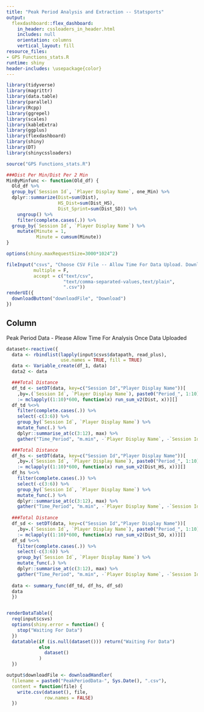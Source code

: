 ```yaml
---
title: "Peak Period Analysis and Extraction -- Statsports"
output:
  flexdashboard::flex_dashboard:
    in_header: cssloaders_in_header.html
    includes: null
    orientation: columns
    vertical_layout: fill
resource_files:
- GPS Functions_stats.R
runtime: shiny
header-includes: \usepackage{color}
---
```

<style>                     
.navbar {
  background-color:blue;
  border-color:black;
}
.navbar-brand {
color:black!important;
}
</style>                    

```r
library(tidyverse)
library(magrittr)
library(data.table)
library(parallel)
library(Rcpp)
library(ggrepel)
library(scales)
library(kableExtra)
library(ggplus)
library(flexdashboard)
library(shiny)
library(DT)
library(shinycssloaders)

source("GPS Functions_stats.R")

###Dist Per Min/Dist Per 2 Min
MinByMinfunc <- function(Old_df) {
  Old_df %>% 
  group_by(`Session Id`, `Player Display Name`, one_Min) %>%
  dplyr::summarize(Dist=sum(Dist),
                   HS_Dist=sum(Dist_HS),
                   Dist_Sprint=sum(Dist_SD)) %>%
    ungroup() %>%
    filter(complete.cases(.)) %>%
  group_by(`Session Id`, `Player Display Name`) %>%
    mutate(Minute = 1,
           Minute = cumsum(Minute))
}

```


```r
options(shiny.maxRequestSize=3000*1024^2)

fileInput("csvs", "Choose CSV File -- Allow Time For Data Upload. Download Analysed Data Before Uploading Additional",
          multiple = F,
          accept = c("text/csv",
                     "text/comma-separated-values,text/plain",
                     ".csv"))
renderUI({
  downloadButton("downloadFile", "Download")
})
```


Column
-----------------------------------------------------------------------
Peak Period Data - Please Allow Time For Analysis Once Data Uploaded
```r
dataset<-reactive({
  data <- rbindlist(lapply(input$csvs$datapath, read_plus),
                    use.names = TRUE, fill = TRUE)
  data <- Variable_create(df_1, data)
  data2 <- data

  ###Total Distance
  df_td <- setDT(data, key=c("Session Id","Player Display Name"))[
    ,by=.(`Session Id`, `Player Display Name`), paste0("Period_", 1:10)
    := mclapply((1:10)*600, function(x) run_sum_v2(Dist, x))][]
  df_td %<>%
    filter(complete.cases(.)) %>%
    select(-c(3:6)) %>%
    group_by(`Session Id`, `Player Display Name`) %>%
    mutate_func(.) %>%
    dplyr::summarise_at(c(3:12), max) %>%
    gather("Time_Period", "m.min", -`Player Display Name`, -`Session Id`)

  ###Total Distance
  df_hs <- setDT(data, key=c("Session Id","Player Display Name"))[
    ,by=.(`Session Id`, `Player Display Name`), paste0("Period_", 1:10)
    := mclapply((1:10)*600, function(x) run_sum_v2(Dist_HS, x))][]
  df_hs %<>%
    filter(complete.cases(.)) %>%
    select(-c(3:6)) %>%
    group_by(`Session Id`, `Player Display Name`) %>%
    mutate_func(.) %>%
    dplyr::summarise_at(c(3:12), max) %>%
    gather("Time_Period", "m.min", -`Player Display Name`, -`Session Id`)
  
  ###Total Distance
  df_sd <- setDT(data, key=c("Session Id","Player Display Name"))[
    ,by=.(`Session Id`, `Player Display Name`), paste0("Period_", 1:10)
    := mclapply((1:10)*600, function(x) run_sum_v2(Dist_SD, x))][]
  df_sd %<>%
    filter(complete.cases(.)) %>%
    select(-c(3:6)) %>%
    group_by(`Session Id`, `Player Display Name`) %>%
    mutate_func(.) %>%
    dplyr::summarise_at(c(3:12), max) %>%
    gather("Time_Period", "m.min", -`Player Display Name`, -`Session Id`)
  
  data <- summary_func(df_td, df_hs, df_sd)
  data
  })


renderDataTable({
  req(input$csvs)
  options(shiny.error = function() {
    stop("Waiting For Data")
  })
  datatable(if (is.null(dataset())) return("Waiting For Data")
            else
              dataset()
            )
  }) 

output$downloadFile <- downloadHandler(
  filename = paste0("PeakPeriodData-", Sys.Date(), ".csv"),
  content = function(file) {
    write.csv(dataset(), file,
              row.names = FALSE)
  })

```
